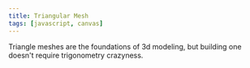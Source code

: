 ```yaml
---
title: Triangular Mesh
tags: [javascript, canvas]
---
```


Triangle meshes are the foundations of 3d modeling, but building one doesn't require trigonometry crazyness.

<TriangularMesh client:load />